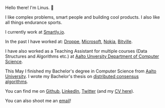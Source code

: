 Hello there! I'm Linus. 👋

I like complex problems, smart people and building cool products. I also like all things endurance sports.

I currently work at [Smartly.io](https://www.smartly.io/).

In the past I have worked at:
[Droppe](https://droppe.com/),
[Microsoft](https://www.microsoft.com),
[Nokia](https://www.nokia.com/),
[Bitville](https://bitville.com/).

I have also worked as a Teaching Assistant for multiple courses (Data Structures and Algorithms etc.) at [Aalto Unversity Department of Computer Science](https://www.aalto.fi/en/department-of-computer-science).

This May I finished my Bachelor's degree in Computer Science from [Aalto University](https://www.aalto.fi/en). I wrote my Bachelor's thesis on [distributed consensus algorithms](https://github.com/LinuzJ/distributed-consensus-bachelors-thesis).

You can find me on [Github](https://github.com/LinuzJ), [LinkedIn](https://www.linkedin.com/in/linus-jern/), [Twitter](https://twitter.com/JernLinus) (and my [CV here](cv_linus_jern.pdf)).

You can also shoot me an [email](mailto:contact@linusjern.com)!
